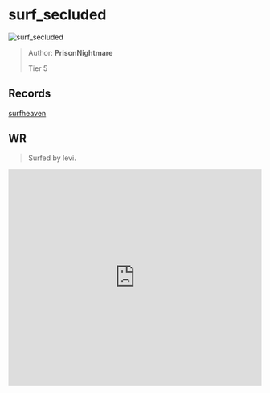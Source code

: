 
# surf_secluded

![surf_secluded](https://raw.githubusercontent.com/Sayt123/SurfMapPics/Maps-and-bonuses/csgo/surf_secluded.jpg)

> Author: **PrisonNightmare**
>
> Tier 5

## Records

[surfheaven](https://surfheaven.eu/map/surf_secluded)

## WR

> Surfed by levi.

<iframe
width="100%"
height="430"
src="https://www.youtube.com/embed/e0Z89VAoy9M"
frameborder="0"
allow="accelerometer; autoplay; clipboard-write; encrypted-media; gyroscope; picture-in-picture"
allowFullScreen
/>

```md

[Surf Timer] - levi finished in 01:29:95 (WR -00:04:54). Improving by 00:20:41
[Surf Timer] - levi beat the map record! Rank: 1/92

Previous WR holder: stevo


```
                